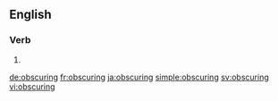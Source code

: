 ==English==

===Verb===
{{head|en}}

# {{present participle of|obscure}}

[[de:obscuring]]
[[fr:obscuring]]
[[ja:obscuring]]
[[simple:obscuring]]
[[sv:obscuring]]
[[vi:obscuring]]